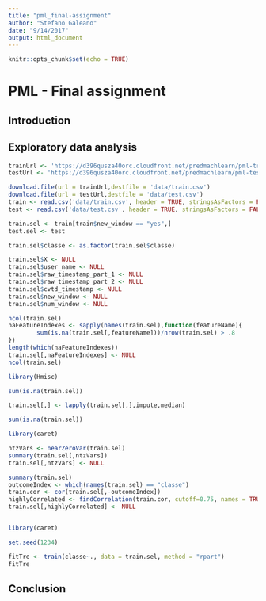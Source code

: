 ```yaml
---
title: "pml_final-assignment"
author: "Stefano Galeano"
date: "9/14/2017"
output: html_document
---
```



```r
knitr::opts_chunk$set(echo = TRUE)
```

# PML - Final assignment

## Introduction

## Exploratory data analysis

```r
trainUrl <- 'https://d396qusza40orc.cloudfront.net/predmachlearn/pml-training.csv'
testUrl <- 'https://d396qusza40orc.cloudfront.net/predmachlearn/pml-testing.csv'

download.file(url = trainUrl,destfile = 'data/train.csv')
download.file(url = testUrl,destfile = 'data/test.csv')
train <- read.csv('data/train.csv', header = TRUE, stringsAsFactors = FALSE, na.strings = c("NA","#DIV/0!",""))
test <- read.csv('data/test.csv', header = TRUE, stringsAsFactors = FALSE, na.strings = c("NA","#DIV/0!",""))
```

```r
train.sel <- train[train$new_window == "yes",]
test.sel <- test

train.sel$classe <- as.factor(train.sel$classe)

train.sel$X <- NULL
train.sel$user_name <- NULL
train.sel$raw_timestamp_part_1 <- NULL
train.sel$raw_timestamp_part_2 <- NULL
train.sel$cvtd_timestamp <- NULL
train.sel$new_window <- NULL
train.sel$num_window <- NULL
```

```r
ncol(train.sel)
naFeatureIndexes <- sapply(names(train.sel),function(featureName){
        sum(is.na(train.sel[,featureName]))/nrow(train.sel) > .8
})
length(which(naFeatureIndexes))
train.sel[,naFeatureIndexes] <- NULL
ncol(train.sel)
```
```r
library(Hmisc)

sum(is.na(train.sel))

train.sel[,] <- lapply(train.sel[,],impute,median)

sum(is.na(train.sel))
```

```r
library(caret)

ntzVars <- nearZeroVar(train.sel)
summary(train.sel[,ntzVars])
train.sel[,ntzVars] <- NULL
```

```r
summary(train.sel)
outcomeIndex <- which(names(train.sel) == "classe")
train.cor <- cor(train.sel[,-outcomeIndex])
highlyCorrelated <- findCorrelation(train.cor, cutoff=0.75, names = TRUE)
train.sel[,highlyCorrelated] <- NULL
```

```r
```

```r
library(caret)

set.seed(1234)

fitTre <- train(classe~., data = train.sel, method = "rpart")
fitTre
```
## Conclusion
